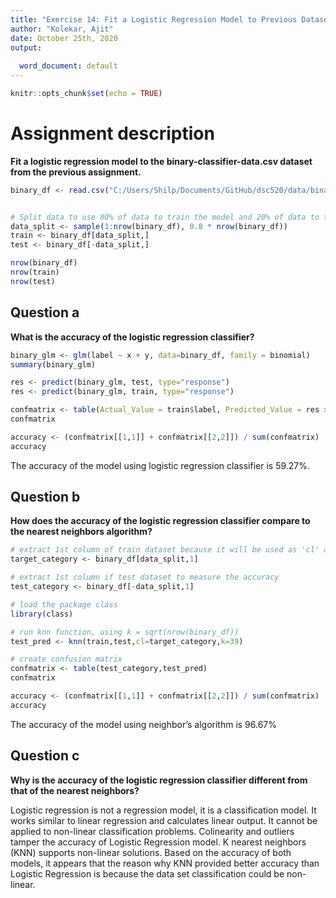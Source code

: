 ```yaml
---
title: "Exercise 14: Fit a Logistic Regression Model to Previous Dataset"
author: "Kolekar, Ajit"
date: October 25th, 2020
output:
  
  word_document: default
---
```


```r
knitr::opts_chunk$set(echo = TRUE)
```

# Assignment description
**Fit a logistic regression model to the binary-classifier-data.csv dataset from the previous assignment.**

```r
binary_df <- read.csv("C:/Users/Shilp/Documents/GitHub/dsc520/data/binary-classifier-data.csv")


# Split data to use 80% of data to train the model and 20% of data to test the model
data_split <- sample(1:nrow(binary_df), 0.8 * nrow(binary_df))
train <- binary_df[data_split,]
test <- binary_df[-data_split,]

nrow(binary_df)
nrow(train)
nrow(test)

```

## Question a
**What is the accuracy of the logistic regression classifier?**

```r
binary_glm <- glm(label ~ x + y, data=binary_df, family = binomial)
summary(binary_glm)

res <- predict(binary_glm, test, type="response")
res <- predict(binary_glm, train, type="response")

confmatrix <- table(Actual_Value = train$label, Predicted_Value = res > 0.5)
confmatrix

accuracy <- (confmatrix[[1,1]] + confmatrix[[2,2]]) / sum(confmatrix)
accuracy
```

The accuracy of the model using logistic regression classifier is 59.27%.

## Question b
**How does the accuracy of the logistic regression classifier compare to the nearest neighbors algorithm?**


```r
# extract 1st column of train dataset because it will be used as 'cl' argument in knn function.
target_category <- binary_df[data_split,1]

# extract 1st column if test dataset to measure the accuracy
test_category <- binary_df[-data_split,1]

# load the package class
library(class)

# run knn function, using k = sqrt(nrow(binary_df))
test_pred <- knn(train,test,cl=target_category,k=39)

# create confusion matrix
confmatrix <- table(test_category,test_pred)
confmatrix

accuracy <- (confmatrix[[1,1]] + confmatrix[[2,2]]) / sum(confmatrix)
accuracy
```

The accuracy of the model using neighbor's algorithm is 96.67%


## Question c
**Why is the accuracy of the logistic regression classifier different from that of the nearest neighbors?**

Logistic regression is not a regression model, it is a classification model. It works similar to linear regression and calculates linear output. It cannot be applied to non-linear classification problems. Colinearity and outliers tamper the accuracy of Logistic Regression model. K nearest neighbors (KNN) supports non-linear solutions. Based on the accuracy of both models, it appears that the reason why KNN provided better accuracy than Logistic Regression is because the data set classification could be non-linear.  





